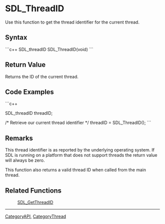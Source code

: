 
= SDL_ThreadID =
Use this function to get the thread identifier for the current thread.


== Syntax ==
```c++
SDL_threadID SDL_ThreadID(void)
```
== Return Value ==
Returns the ID of the current thread.

== Code Examples ==
```c++

SDL_threadID threadID;

/* Retrieve our current thread identifier */
threadID = SDL_ThreadID();
```
== Remarks ==
This thread identifier is as reported by the underlying operating system. If SDL is running on a platform that does not support threads the return value will always be zero.

This function also returns a valid thread ID when called from the main thread.

== Related Functions ==
: [[SDL_GetThreadID]]

----
[[CategoryAPI]], [[CategoryThread]]
